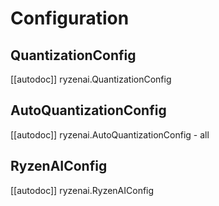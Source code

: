 <!--Copyright 2023 The HuggingFace Team. All rights reserved.
Licensed under the MIT License.
-->

# Configuration

## QuantizationConfig

[[autodoc]] ryzenai.QuantizationConfig

## AutoQuantizationConfig

[[autodoc]] ryzenai.AutoQuantizationConfig
    - all

## RyzenAIConfig

[[autodoc]] ryzenai.RyzenAIConfig
